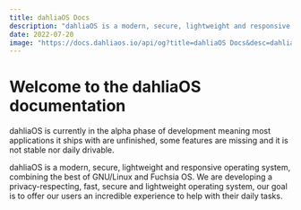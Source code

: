 ```yaml
---
title: dahliaOS Docs
description: "dahliaOS is a modern, secure, lightweight and responsive operating system, combining the best of GNU/Linux and Fuchsia OS. We are developing a privacy-respecting, fast, secure and lightweight operating system, our goal is to offer our users an incredible experience to help with their daily tasks."
date: 2022-07-20
image: "https://docs.dahliaos.io/api/og?title=dahliaOS Docs&desc=dahliaOS is a modern, secure, lightweight and responsive operating system, combining the best of GNU/Linux and Fuchsia OS. We are developing a privacy-respecting, fast, secure and lightweight operating system, our goal is to offer our users an incredible experience to help with their daily tasks."
---
```



# Welcome to the dahliaOS documentation

<Callout type="warning" emoji="⚠️">
  dahliaOS is currently in the alpha phase of development meaning most
  applications it ships with are unfinished, some features are missing and it is
  not stable nor daily drivable.
</Callout>

dahliaOS is a modern, secure, lightweight and responsive operating system, combining the best of GNU/Linux and Fuchsia OS.
We are developing a privacy-respecting, fast, secure and lightweight operating system, our goal is to offer our users an incredible experience to help with their daily tasks.
